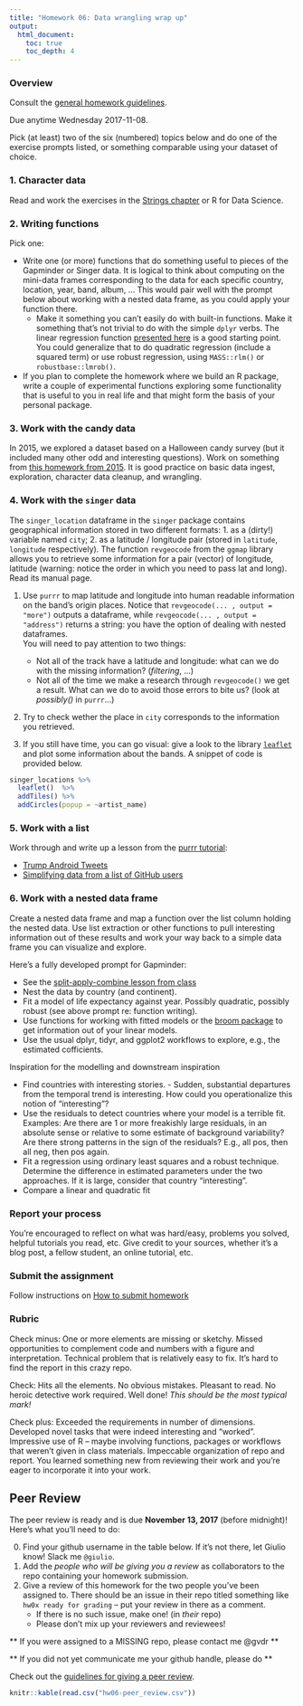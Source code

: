 ```yaml
---
title: "Homework 06: Data wrangling wrap up"
output:
  html_document:
    toc: true
    toc_depth: 4
---
```


### Overview

Consult the [general homework guidelines](hw00_homework-guidelines.html).

Due anytime Wednesday 2017-11-08.

Pick (at least) two of the six (numbered) topics below and do one of the exercise prompts listed, or something comparable using your dataset of choice.

### 1. Character data

Read and work the exercises in the [Strings
chapter](http://r4ds.had.co.nz/strings.html) or R for Data Science.

### 2. Writing functions

Pick one:

  * Write one (or more) functions that do something useful to pieces of the
Gapminder or Singer data. It is logical to think about computing on the mini-data frames
corresponding to the data for each specific country, location, year, band, album, ... This would pair well with
the prompt below about working with a nested data frame, as you could apply your
function there.
    - Make it something you can't easily do with built-in functions.
Make it something that's not trivial to do with the simple `dplyr` verbs. The
linear regression function [presented
here](block012_function-regress-lifeexp-on-year.html) is a good starting point.
You could generalize that to do quadratic regression (include a squared term) or
use robust regression, using `MASS::rlm()` or `robustbase::lmrob()`.
  * If you plan to complete the homework where we build an R package, write a couple of experimental functions exploring some functionality that is useful to you in real life and that might form the basis of your personal package.

### 3. Work with the candy data

In 2015, we explored a dataset based on a Halloween candy survey (but it included many other odd and interesting questions). Work on something from [this homework from 2015](hw07_2015_data-wrangling-candy.html). It is good practice on basic
data ingest, exploration, character data cleanup, and wrangling.

### 4. Work with the `singer` data

The `singer_location` dataframe in the `singer` package contains geographical information stored in two different formats: 1. as a (dirty!) variable named `city`; 2. as a latitude / longitude pair (stored in `latitude`, `longitude` respectively). The function `revgeocode` from the `ggmap` library allows you to retrieve some information for a pair (vector) of longitude, latitude (warning: notice the order in which you need to pass lat and long). Read its manual page.

1. Use `purrr` to map latitude and longitude into human readable information on the band's origin places. Notice that `revgeocode(... , output = "more")` outputs a dataframe, while `revgeocode(... , output = "address")` returns a string: you have the option of dealing with nested dataframes.  
You will need to pay attention to two things:  
    *  Not all of the track have a latitude and longitude: what can we do with the missing information? (_filtering_, ...)
    *  Not all of the time we make a research through `revgeocode()` we get a result. What can we do to avoid those errors to bite us? (look at _possibly()_ in `purrr`...)


2. Try to check wether the place in `city` corresponds to the information you retrieved.

3. If you still have time, you can go visual: give a look to the library [`leaflet`](https://rstudio.github.io/leaflet) and plot some information about the bands. A snippet of code is provided below.  
```r
singer_locations %>%  
  leaflet()  %>%   
  addTiles() %>%  
  addCircles(popup = ~artist_name)
```

### 5. Work with a list

Work through and write up a lesson from the [purrr
tutorial](https://jennybc.github.io/purrr-tutorial/index.html):

  * [Trump Android
Tweets](https://jennybc.github.io/purrr-tutorial/ls08_trump-tweets.html)
  * [Simplifying data from a list of GitHub
users](https://jennybc.github.io/purrr-tutorial/ls02_map-extraction-advanced.html)

### 6. Work with a nested data frame

Create a nested data frame and map a function over the list column holding the
nested data. Use list extraction or other functions to pull interesting
information out of these results and work your way back to a simple data frame
you can visualize and explore.

Here's a fully developed prompt for Gapminder:

  * See the [split-apply-combine lesson from
class](block024_group-nest-split-map.html)
  * Nest the data by country (and continent).
  * Fit a model of life expectancy against year. Possibly quadratic,
possibly robust (see above prompt re: function writing).
  * Use functions for working with fitted models or the [broom
package](https://github.com/tidyverse/broom) to get information out of your
linear models.
  * Use the usual dplyr, tidyr, and ggplot2 workflows to explore,
e.g., the estimated cofficients.

Inspiration for the modelling and downstream inspiration

  * Find countries with interesting stories. - Sudden, substantial departures from the temporal trend is interesting. How could you operationalize this notion of "interesting"?
  * Use the residuals to detect countries where your model is a
terrible fit. Examples: Are there are 1 or more freakishly large residuals, in
an absolute sense or relative to some estimate of background variability? Are
there strong patterns in the sign of the residuals? E.g., all pos, then all neg,
then pos again.
  * Fit a regression using ordinary least squares and a robust
technique. Determine the difference in estimated parameters under the two
approaches. If it is large, consider that country "interesting".
  * Compare a linear and quadratic fit

### Report your process

You're encouraged to reflect on what was hard/easy, problems you solved, helpful tutorials you read, etc. Give credit to your sources, whether it's a blog post, a fellow student, an online tutorial, etc.

### Submit the assignment

Follow instructions on [How to submit
homework](hw00_homework-guidelines.html#how-to-submit-homework)

### Rubric

Check minus: One or more elements are missing or sketchy. Missed opportunities
to complement code and numbers with a figure and interpretation. Technical
problem that is relatively easy to fix. It's hard to find the report in this
crazy repo.

Check: Hits all the elements. No obvious mistakes. Pleasant to read. No heroic
detective work required. Well done! *This should be the most typical mark!*

Check plus: Exceeded the requirements in number of dimensions. Developed novel
tasks that were indeed interesting and "worked". Impressive use of R -- maybe
involving functions, packages or workflows that weren't given in class
materials. Impeccable organization of repo and report. You learned something new
from reviewing their work and you're eager to incorporate it into your work.

## Peer Review


The peer review is ready and is due __November 13, 2017__ (before midnight)! Here's what you'll need to do:

0. Find your github username in the table below. If it's not there, let Giulio know! Slack me `@giulio`.
1. Add the _people who will be giving you a review_ as collaborators to the repo containing your homework submission.
2. Give a review of this homework for the two people you've been assigned to. There should be an issue in their repo titled something like `hw0x ready for grading` -- put your review in there as a comment.
    - If there is no such issue, make one! (in _their_ repo)
    - Please don't mix up your reviewers and reviewees!

** If you were assigned to a MISSING repo, please contact me @gvdr **

** If you did not yet communicate me your github handle, please do **

Check out the [guidelines for giving a peer review](http://stat545.com/peer-review02_peer-evaluation-guidelines.html).

```r
knitr::kable(read.csv("hw06-peer_review.csv"))
```
